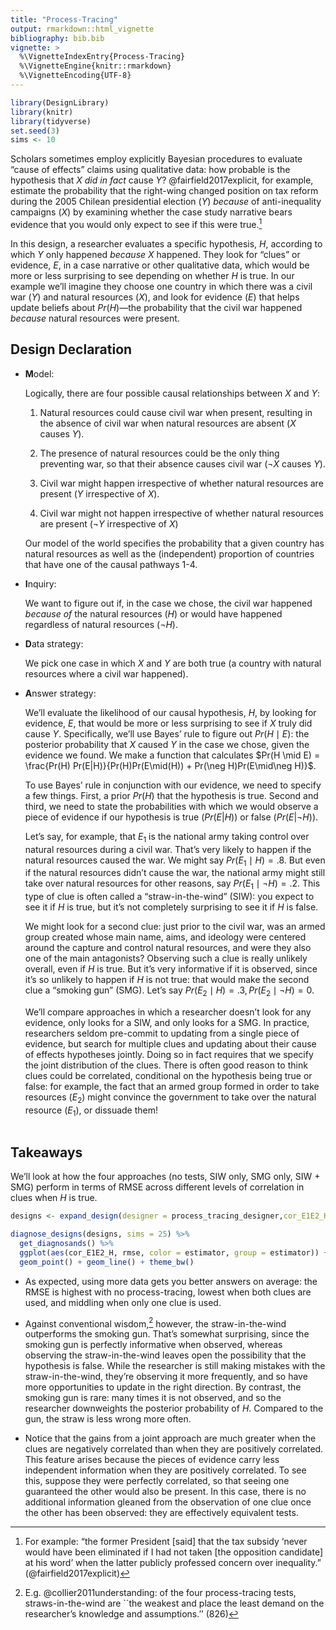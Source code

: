 ```yaml
---
title: "Process-Tracing"
output: rmarkdown::html_vignette
bibliography: bib.bib
vignette: >
  %\VignetteIndexEntry{Process-Tracing}
  %\VignetteEngine{knitr::rmarkdown}
  %\VignetteEncoding{UTF-8}
---
```


```r
library(DesignLibrary)
library(knitr)
library(tidyverse)
set.seed(3)
sims <- 10
```

Scholars sometimes employ explicitly Bayesian procedures to evaluate "cause of effects" claims using qualitative data: how probable is the hypothesis that $X$ *did in fact* cause $Y$? @fairfield2017explicit, for example, estimate the probability that the right-wing changed position on tax reform during the 2005 Chilean presidential election ($Y$) *because* of anti-inequality campaigns ($X$) by examining whether the case study narrative bears evidence that you would only expect to see if this were true.^[For example: "the former President [said] that the tax subsidy 'never would have been eliminated if I had not taken [the opposition candidate] at his word' when the latter publicly professed concern over inequality." (@fairfield2017explicit)]

In this design, a researcher evaluates a specific hypothesis, $H$, according to which $Y$ only happened *because* $X$ happened. They look for "clues" or evidence, $E$, in a case narrative or other qualitative data, which would be more or less surprising to see depending on whether $H$ is true. In our example we'll imagine they choose one country in which there was a civil war ($Y$) and natural resources ($X$), and look for evidence ($E$) that helps update beliefs about $Pr(H)$---the probability that the civil war happened *because* natural resources were present. 

## Design Declaration

- **M**odel: 

    Logically, there are four possible causal relationships between $X$ and $Y$: 

    1. Natural resources could cause civil war when present, resulting in the absence of civil war when natural resources are absent ($X$ causes $Y$). 

    2. The presence of natural resources could be the only thing preventing war, so that their absence causes civil war ($\neg X$ causes $Y$). 
  
    3. Civil war might happen irrespective of whether natural resources are present ($Y$ irrespective of $X$).
  
    4. Civil war might not happen irrespective of whether natural resources are present ($\neg Y$ irrespective of $X$) 

    Our model of the world specifies the probability that a given country has natural resources as well as the (independent) proportion of countries that have one of the causal pathways 1-4.

- **I**nquiry: 

    We want to figure out if, in the case we chose, the civil war happened *because of* the natural resources ($H$) or would have happened regardless of natural resources ($\neg H$). 

- **D**ata strategy: 

    We pick one case in which $X$ and $Y$ are both true (a country with natural resources where a civil war happened).

- **A**nswer strategy: 

    We'll evaluate the likelihood of our causal hypothesis, $H$, by looking for evidence, $E$, that would be more or less surprising to see if $X$ truly did cause $Y$. Specifically, we'll use Bayes' rule to figure out $Pr(H \mid E)$: the posterior probability that $X$ caused $Y$ in the case we chose, given the evidence we found. We make a function that calculates $Pr(H \mid E) = \frac{Pr(H) Pr(E|H)}{Pr(H)Pr(E\mid(H)) + Pr(\neg H)Pr(E\mid\neg H)}$. 
    
    To use Bayes' rule in conjunction with our evidence, we need to specify a few things. First, a prior $Pr(H)$ that the hypothesis is true. Second and third, we need to state the probabilities with which we would observe a piece of evidence if our hypothesis is true ($Pr(E|H)$) or false ($Pr(E|\neg H)$). 
    
     Let's say, for example, that $E_1$ is the national army taking control over natural resources during a civil war. That's very likely to happen if the natural resources caused the war. We might say $Pr(E_1 \mid H) = .8$. But even if the natural resources didn't cause the war, the national army might still take over natural resources for other reasons, say $Pr(E_1 \mid \neg H) = .2$. This type of clue is often called a "straw-in-the-wind" (SIW): you expect to see it if $H$ is true, but it's not completely surprising to see it if $H$ is false.

    We might look for a second clue: just prior to the civil war, was an armed group  created whose main name, aims, and ideology were centered around the capture and control natural resources, and were they also one of the main antagonists? Observing such a clue is really unlikely overall, even if $H$ is true. But it's very informative if it is observed, since it's so unlikely to happen if $H$ is not true: that would make the second clue a "smoking gun" (SMG). Let's say $Pr(E_2 \mid H) = .3, Pr(E_2 \mid \neg H) = 0$. 
    
    We'll compare approaches in which a researcher doesn't look for any evidence, only looks for a SIW, and only looks for a SMG. In practice, researchers seldom pre-commit to updating from a single piece of evidence, but search for multiple clues and updating about their cause of effects hypotheses jointly. Doing so in fact requires that we specify the joint distribution of the clues. There is often good reason to think clues could be correlated, conditional on the hypothesis being true or false: for example, the fact that an armed group formed in order to take resources ($E_2$) might convince the government to take over the natural resource ($E_1$), or dissuade them! 
    
```r
```


## Takeaways

We'll look at how the four approaches (no tests, SIW only, SMG only, SIW + SMG) perform in terms of RMSE across different levels of correlation in clues when $H$ is true.

```r
designs <- expand_design(designer = process_tracing_designer,cor_E1E2_H = c(-.32, 0, .32))

diagnose_designs(designs, sims = 25) %>% 
  get_diagnosands() %>% 
  ggplot(aes(cor_E1E2_H, rmse, color = estimator, group = estimator)) +
  geom_point() + geom_line() + theme_bw() 
```

  - As expected, using more data gets you better answers on average: the RMSE is highest with no process-tracing, lowest when both clues are used, and middling when only one clue is used.
  
  - Against conventional wisdom,^[E.g. @collier2011understanding: of the four process-tracing tests, straws-in-the-wind are ``the weakest and place the least demand on the researcher's knowledge and assumptions.'' (826)] however, the straw-in-the-wind outperforms the smoking gun. That's somewhat surprising, since the smoking gun is perfectly informative when observed, whereas observing the straw-in-the-wind leaves open the possibility that the hypothesis is false. While the researcher is still making mistakes with the straw-in-the-wind, they're observing it more frequently, and so have more opportunities to update in the right direction. By contrast, the smoking gun is rare: many times it is not observed, and so the researcher downweights the posterior probability of $H$. Compared to the gun, the straw is less wrong more often.

  - Notice that the gains from a joint approach are much greater when the clues are negatively correlated than when they are positively correlated. This feature arises because the pieces of evidence carry less independent information when they are positively correlated. To see this, suppose they were perfectly correlated, so that seeing one guaranteed the other would also be present. In this case, there is no additional information gleaned from the observation of one clue once the other has been observed: they are effectively equivalent tests. 



